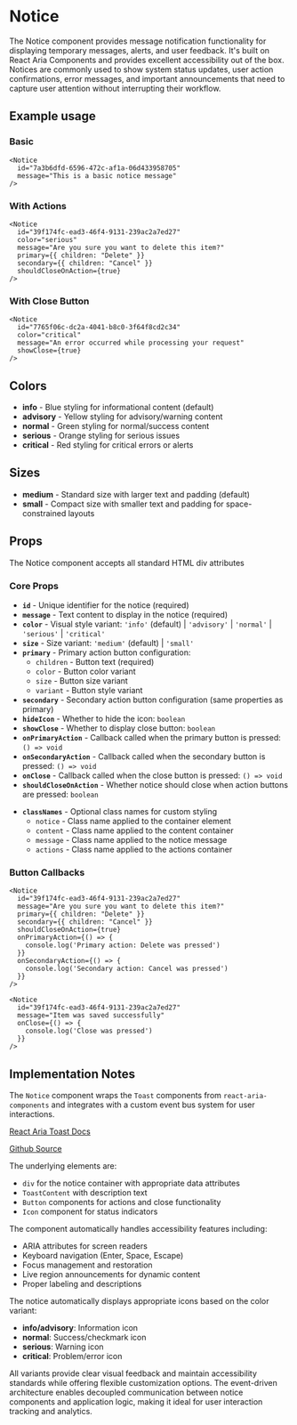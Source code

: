 

<Meta of={NoticeStories} />

# Notice
The Notice component provides message notification functionality for displaying temporary messages, alerts, and user feedback. It's built on React Aria Components and provides excellent accessibility out of the box. Notices are commonly used to show system status updates, user action confirmations, error messages, and important announcements that need to capture user attention without interrupting their workflow.

## Example usage

### Basic
```tsx
<Notice
  id="7a3b6dfd-6596-472c-af1a-06d433958705"
  message="This is a basic notice message"
/>
```

<Canvas of={NoticeStories.Default} />

### With Actions
```tsx
<Notice
  id="39f174fc-ead3-46f4-9131-239ac2a7ed27"
  color="serious"
  message="Are you sure you want to delete this item?"
  primary={{ children: "Delete" }}
  secondary={{ children: "Cancel" }}
  shouldCloseOnAction={true}
/>
```

### With Close Button
```tsx
<Notice
  id="7765f06c-dc2a-4041-b8c0-3f64f8cd2c34"
  color="critical"
  message="An error occurred while processing your request"
  showClose={true}
/>
```

## Colors

* **info** - Blue styling for informational content (default)
* **advisory** - Yellow styling for advisory/warning content
* **normal** - Green styling for normal/success content
* **serious** - Orange styling for serious issues
* **critical** - Red styling for critical errors or alerts

## Sizes

* **medium** - Standard size with larger text and padding (default)
* **small** - Compact size with smaller text and padding for space-constrained layouts

## Props
The Notice component accepts all standard HTML div attributes

### Core Props
* **`id`** - Unique identifier for the notice (required)
* **`message`** - Text content to display in the notice (required)
* **`color`** - Visual style variant: `'info'` (default) | `'advisory'` | `'normal'` | `'serious'` | `'critical'`
* **`size`** - Size variant: `'medium'` (default) | `'small'`
* **`primary`** - Primary action button configuration:
  * `children` - Button text (required)
  * `color` - Button color variant
  * `size` - Button size variant
  * `variant` - Button style variant
* **`secondary`** - Secondary action button configuration (same properties as primary)
* **`hideIcon`** - Whether to hide the icon: `boolean`
* **`showClose`** - Whether to display close button: `boolean`
* **`onPrimaryAction`** - Callback called when the primary button is pressed: `() => void`
* **`onSecondaryAction`** - Callback called when the secondary button is pressed: `() => void`
* **`onClose`** - Callback called when the close button is pressed: `() => void`
* **`shouldCloseOnAction`** - Whether notice should close when action buttons are pressed: `boolean`
- **`classNames`** - Optional class names for custom styling
  - `notice` - Class name applied to the container element
  - `content` - Class name applied to the content container
  - `message` - Class name applied to the notice message
  - `actions` - Class name applied to the actions container

### Button Callbacks
```tsx
<Notice
  id="39f174fc-ead3-46f4-9131-239ac2a7ed27"
  message="Are you sure you want to delete this item?"
  primary={{ children: "Delete" }}
  secondary={{ children: "Cancel" }}
  shouldCloseOnAction={true}
  onPrimaryAction={() => {
    console.log('Primary action: Delete was pressed')
  }}
  onSecondaryAction={() => {
    console.log('Secondary action: Cancel was pressed')
  }}
/>
```

```tsx
<Notice
  id="39f174fc-ead3-46f4-9131-239ac2a7ed27"
  message="Item was saved successfully"
  onClose={() => {
    console.log('Close was pressed')
  }}
/>
```

## Implementation Notes
The `Notice` component wraps the `Toast` components from `react-aria-components` and integrates with a custom event bus system for user interactions.

[React Aria Toast Docs](https://react-spectrum.adobe.com/react-aria/Toast.html)

[Github Source](https://github.com/gohypergiant/standard-toolkit/tree/main/design-toolkit/components/src/components/notice)

The underlying elements are:
- `div` for the notice container with appropriate data attributes
- `ToastContent` with description text
- `Button` components for actions and close functionality
- `Icon` component for status indicators

The component automatically handles accessibility features including:
- ARIA attributes for screen readers
- Keyboard navigation (Enter, Space, Escape)
- Focus management and restoration
- Live region announcements for dynamic content
- Proper labeling and descriptions

The notice automatically displays appropriate icons based on the color variant:
- **info/advisory**: Information icon
- **normal**: Success/checkmark icon
- **serious**: Warning icon
- **critical**: Problem/error icon

All variants provide clear visual feedback and maintain accessibility standards while offering flexible customization options. The event-driven architecture enables decoupled communication between notice components and application logic, making it ideal for user interaction tracking and analytics.
